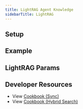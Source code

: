 ```yaml
---
title: LightRAG Agent Knowledge
sidebarTitle: LightRAG
---
```


## Setup

## Example


## LightRAG Params


## Developer Resources

- View [Cookbook (Sync)](https://github.com/agno-agi/agno/blob/main/cookbook/knowledge/vector_db/lance_db/lance_db.py)
- View [Cookbook (Hybrid Search)](https://github.com/agno-agi/agno/blob/main/cookbook/knowledge/vector_db/lance_db/lance_db_hybrid_search.py)
